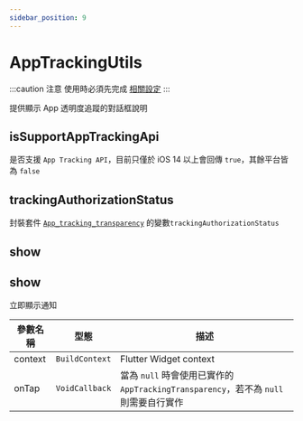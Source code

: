 ```yaml
---
sidebar_position: 9
---
```


# AppTrackingUtils

:::caution 注意
使用時必須先完成 [相關設定](../installation/app-tracking-transparency)
:::

提供顯示 App 透明度追蹤的對話框說明

## isSupportAppTrackingApi 

是否支援 `App Tracking API`，目前只僅於 iOS 14 以上會回傳 `true`，其餘平台皆為 `false`

## trackingAuthorizationStatus 

封裝套件 [`App_tracking_transparency`](https://developer.apple.com/documentation/apptrackingtransparency) 的變數`trackingAuthorizationStatus`

## show 

## show 

立即顯示通知

| 參數名稱                         | 型態                             | 描述                             |
| ------------------------------- | ------------------------------- | ------------------------------- |
| context | `BuildContext` | Flutter Widget context |
| onTap | `VoidCallback` | 當為 `null` 時會使用已實作的 `AppTrackingTransparency`，若不為 `null` 則需要自行實作 |